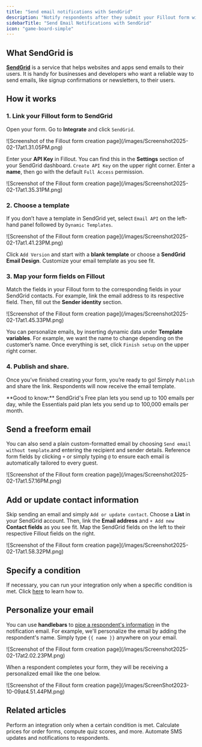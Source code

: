 ```yaml
---
title: "Send email notifications with SendGrid"
description: "Notify respondents after they submit your Fillout form with customizable emails that can include dynamic data. Add or update their existing contact information."
sidebarTitle: "Send Email Notifications with SendGrid"
icon: "game-board-simple"
---
```


## What SendGrid is

[**SendGrid**](https://sendgrid.com/) is a service that helps websites and apps send emails to their users. It is handy for businesses and developers who want a reliable way to send emails, like signup confirmations or newsletters, to their users.

## How it works

### 1. Link your Fillout form to SendGrid

Open your form. Go to **Integrate** and click `SendGrid`.

<Frame>
  ![Screenshot of the Fillout form creation page](/images/Screenshot2025-02-17at1.31.05PM.png)
</Frame>

Enter your **API Key** in Fillout. You can find this in the **Settings** section of your SendGrid dashboard. `Create API Key` on the upper right corner. Enter a **name**, then go with the default `Full Access` permission.

<Frame style={{ width: '576px', height: '403px' }}>
  ![Screenshot of the Fillout form creation page](/images/Screenshot2025-02-17at1.35.31PM.png)
</Frame>

### 2. Choose a template

If you don’t have a template in SendGrid yet, select `Email API` on the left-hand panel followed by `Dynamic Templates`.

<Frame>
  ![Screenshot of the Fillout form creation page](/images/Screenshot2025-02-17at1.41.23PM.png)
</Frame>

Click `Add Version` and start with a **blank template** or choose a **SendGrid Email Design**. Customize your email template as you see fit.

### 3. Map your form fields on **Fillout**

Match the fields in your Fillout form to the corresponding fields in your SendGrid contacts. For example, link the email address to its respective field. Then, fill out the **Sender identity** section.

<Frame>
  ![Screenshot of the Fillout form creation page](/images/Screenshot2025-02-17at1.45.33PM.png)
</Frame>

You can personalize emails, by inserting dynamic data under **Template variables**. For example, we want the name to change depending on the customer’s name. Once everything is set, click `Finish setup` on the upper right corner.

### 4. Publish and share.

Once you’ve finished creating your form, you’re ready to go\! Simply `Publish` and share the link. Respondents will now receive the email template.

<Check>
  **Good to know:** SendGrid's Free plan lets you send up to 100 emails per day, while the Essentials paid plan lets you send up to 100,000 emails per month.
</Check>

## Send a freeform email

You can also send a plain custom-formatted email by choosing `Send email without template`.and entering the recipient and sender details. Reference form fields by clicking `+` or simply typing `@` to ensure each email is automatically tailored to every guest.

<Frame>
  ![Screenshot of the Fillout form creation page](/images/Screenshot2025-02-17at1.57.16PM.png)
</Frame>

## **Add or update contact information**

Skip sending an email and simply `Add or update contact`. Choose a **List** in your SendGrid account. Then, link the **Email address** and `+ Add new` **Contact fields** as you see fit. Map the SendGrid fields on the left to their respective Fillout fields on the right.

<Frame>
  ![Screenshot of the Fillout form creation page](/images/Screenshot2025-02-17at1.58.32PM.png)
</Frame>

## **Specify a condition**

If necessary, you can run your integration only when a specific condition is met. Click [here](/conditional-integration) to learn how to.

## Personalize your email

You can use **handlebars** to [pipe a respondent's information](https://docs.sendgrid.com/for-developers/sending-email/using-handlebars) in the notification email. For example, we'll personalize the email by adding the respondent's name. Simply type `{{ name }}` anywhere on your email.

<Frame>
  ![Screenshot of the Fillout form creation page](/images/Screenshot2025-02-17at2.02.23PM.png)
</Frame>

When a respondent completes your form, they will be receiving a personalized email like the one below.

<Frame style={{ width: '576px', height: '337px' }}>
  ![Screenshot of the Fillout form creation page](/images/ScreenShot2023-10-09at4.51.44PM.png)
</Frame>

## Related articles

<CardGroup cols={3}>
  <Card title="Conditional integration logic" icon="gear-complex" iconType="regular" color="#FFC738" href="/conditional-integration">
    Perform an integration only when a certain condition is met.
  </Card>
  <Card title="Calculations and variables" icon="calculator-simple" iconType="regular" color="#FFC738" href="/calculations">
    Calculate prices for order forms, compute quiz scores, and more.
  </Card>
  <Card title="Send messages with Twilio" icon="message-sms" iconType="regular" color="#FFC738" href="/twilio">
    Automate SMS updates and notifications to respondents.
  </Card>
</CardGroup>
